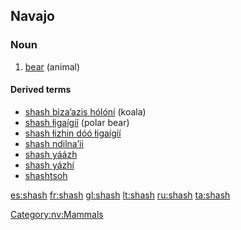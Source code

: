 ==Navajo==
{{wikipedia|lang=nv}}
===Noun===
{{head|nv|noun}}

# [[bear]] (animal)

====Derived terms====
*[[shash bizaʼazis hólóní]] (koala)
* [[shash łigaígíí]] (polar bear)
* [[shash łizhin dóó łigaígíí]]
* [[shash ndilnaʼii]]
* [[shash yáázh]]
* [[shash yázhí]]
* [[shashtsoh]]

[[Category:nv:Mammals]]

[[es:shash]]
[[fr:shash]]
[[gl:shash]]
[[lt:shash]]
[[ru:shash]]
[[ta:shash]]